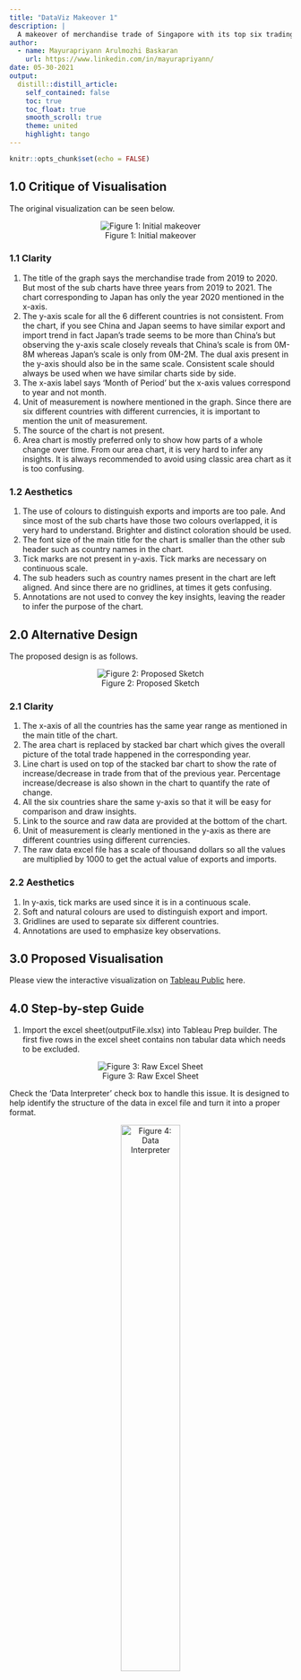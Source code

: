 ```yaml
---
title: "DataViz Makeover 1"
description: |
  A makeover of merchandise trade of Singapore with its top six trading partners for the year 2019-2020.
author:
  - name: Mayurapriyann Arulmozhi Baskaran
    url: https://www.linkedin.com/in/mayurapriyann/
date: 05-30-2021
output:
  distill::distill_article:
    self_contained: false
    toc: true
    toc_float: true
    smooth_scroll: true
    theme: united
    highlight: tango
---
```



```r
knitr::opts_chunk$set(echo = FALSE)
```

## 1.0 Critique of Visualisation

The original visualization can be seen below.

<center>
![Figure 1: Initial makeover](img/1.jpg)

</center>
### 1.1 Clarity

1.	The title of the graph says the merchandise trade from 2019 to 2020. But most of the sub charts have three years from 2019 to 2021. The chart corresponding to Japan has only the year 2020 mentioned in the x-axis. 
2.	The y-axis scale for all the 6 different countries is not consistent. From the chart, if you see China and Japan seems to have similar export and import trend in fact Japan’s trade seems to be more than China’s but observing the y-axis scale closely reveals that China’s scale is from 0M-8M whereas Japan’s scale is only from 0M-2M. The dual axis present in the y-axis should also be in the same scale. Consistent scale should always be used when we have similar charts side by side.
3.	The x-axis label says ‘Month of Period’ but the x-axis values correspond to year and not month.
4.	Unit of measurement is nowhere mentioned in the graph. Since there are six different countries with different currencies, it is important to mention the unit of measurement.
5.	The source of the chart is not present.
6.	Area chart is mostly preferred only to show how parts of a whole change over time. From our area chart, it is very hard to infer any insights. It is always recommended to avoid using classic area chart as it is too confusing.

### 1.2 Aesthetics

1.	The use of colours to distinguish exports and imports are too pale. And since most of the sub charts have those two colours overlapped, it is very hard to understand. Brighter and distinct coloration should be used.
2.	The font size of the main title for the chart is smaller than the other sub header such as country names in the chart.
3.	Tick marks are not present in y-axis. Tick marks are necessary on continuous scale.
4.	The sub headers such as country names present in the chart are left aligned. And since there are no gridlines, at times it gets confusing.
5.	Annotations are not used to convey the key insights, leaving the reader to infer the purpose of the chart.

## 2.0 Alternative Design

The proposed design is as follows.

<center>
![Figure 2: Proposed Sketch](img/2.png)

</center>
### 2.1 Clarity

1. The x-axis of all the countries has the same year range as mentioned in the main title of the chart. 
2. The area chart is replaced by stacked bar chart which gives the overall picture of the total trade happened in the corresponding year.
3. Line chart is used on top of the stacked bar chart to show the rate of increase/decrease in trade from that of the previous year. Percentage increase/decrease is also shown in the chart to quantify the rate of change.
4. All the six countries share the same y-axis so that it will be easy for comparison and draw insights.
5. Link to the source and raw data are provided at the bottom of the chart.
6. Unit of measurement is clearly mentioned in the y-axis as there are different countries using different currencies.
7. The raw data excel file has a scale of thousand dollars so all the values are multiplied by 1000 to get the actual value of exports and imports.

### 2.2 Aesthetics

1.	In y-axis, tick marks are used since it is in a continuous scale.
2.	Soft and natural colours are used to distinguish export and import.
3.	Gridlines are used to separate six different countries.
4.	Annotations are used to emphasize key observations. 

## 3.0 Proposed Visualisation

Please view the interactive visualization on [Tableau Public](https://www.linkedin.com/in/mayurapriyann/) here.

## 4.0 Step-by-step Guide

1.	Import the excel sheet(outputFile.xlsx) into Tableau Prep builder. The first five rows in the excel sheet contains non tabular data which needs to be excluded.

<center>
![Figure 3: Raw Excel Sheet](img/3.jpg)

</center>

Check the ‘Data Interpreter’ check box to handle this issue. It is designed to help identify the structure of the data in excel file and turn it into a proper format. 

<center>
![Figure 4: Data Interpreter](img/4.jpg){width=50%}

</center>
2.	Rename the first sheet T1 as ‘Imports’ and add the ‘Clean step’

<center>
![Figure 5: Clean Step](img/5.jpg){width=50%}

</center>
The data table which was cleaned by data interpreter is displayed as shown below.

<center>
![Figure 6: Table After Cleaning](img/6.jpg)

</center>

If you can notice, the first five rows are removed and correct table header is assigned automatically.

3.	The country names are listed under column ‘Variables’. But since we are interested in only the 6 countries given in the visualization, use the filter function next to the ‘Variable’ column to filter out the 6 countries.

<center>
![Figure 7: Filter Values Dialog Box](img/7.jpg)

</center>
4.	Since we are interested only in the year 2019-2020, drop all the other data range by selecting the desired date range and click ‘Remove Field’.

<center>
![Figure 8: Selecting Multiple Columns](img/8.jpg)

</center>

Repeat the steps 1-4 for the second sheet T2 and rename the sheet to ‘Exports’.

5.	The output table got is in wide format.  Each month date is listed as separate measure as shown below. Wide format is not suitable for analysis, hence wide format has to be transformed to long format.

<center>
![Figure 9: Measure Values](img/9.jpg){width=20%}

</center>

<center>
![Figure 10: Wide Format Columns](img/10.jpg){width=75%}

</center>
Hence, after clean step add pivot step to convert wide format to long format and rename the columns as shown below.

<center>
![Figure 11: Pivot Columns](img/11.jpg){width=75%}

</center>

<center>
![Figure 12: Long Format Columns](img/12.jpg){width=50%}

</center>
6.	After pivoting and renaming the columns, both the sheets are saved into separate excel sheets namely ‘Imports.xlsx’ and ‘Export.xlsx’.

<center>
![Figure 13: Final Flow Diagram](img/13.jpg){width=50%}

</center>
7.	Now import both the tables into Tableau. The pull any one of the tables to the canvas and double click on the table to open the join canvas (physical layer).

<center>
![Figure 14: Imports Table In Tableau](img/14.jpg){width=30%}

</center>
8.	Drag another table to the join canvas.

<center>
![Figure 15: Inner Join Imports And Exports](img/15.jpg)

</center>

As ‘Country’ and ‘Date’ column are common both the tables, we can use an inner join to join both the tables as shown in the screenshot. The final table after joining both the tables is shown below.

<center>
![Figure 16: Table After Inner Join](img/16.jpg)

</center>
9.	Now date column and country column of any one of the tables is retained as both will have the same value. Country column is split with ‘(‘ as delimiter to retain only the country name.

<center>
![Figure 17: Custom Split](img/17.jpg){width=30%}

</center>

Date column has data type as string. It has to be changed to date data type.
The final table looks like below.

<center>
![Figure 18: Column After Splitting](img/18.jpg){width=70%}

</center>
10.	The scale in the raw data file is in thousand dollars, so both the ‘Import Amount’ and ‘Export Amount’ are multiplied by 1000 to get the absolute value of import and export.

<center>
![Figure 19: Derived Column 1](img/19.jpg){width=50%}

</center>

The new calculated columns are named as ‘Import (SGD)’ and ‘Export (SGD)’.

11.	A calculated column ‘Total Trade (SGD)’ is obtained by summing both the ‘Import (SGD)’ and ‘Export (SGD)’.

<center>
![Figure 20: Derived Column 2](img/20.jpg){width=50%}

</center>
12.	Drag ‘Country’ and ‘Date’ to columns pane.

<center>
![Figure 21: Columns Pane](img/21.jpg){width=50%}

</center>
13.	Drag ‘Measure Values’ to rows pane.

<center>
![Figure 22: Rows Pane](img/22.jpg){width=50%}

</center>
14.	‘Measure Values’ consists of 6 values as shown below.

<center>
![Figure 23: Measure Values Content](img/23.jpg){width=20%}

</center>

Remove ‘CNT(Imports)’ , ‘SUM(Export Amount)’, ‘SUM(Import (Amount)’ and ‘SUM(Total Trade (SGD))’ from the ‘Measure Values’ column. The chart looks like below.

<center>
![Figure 24: Bar Chart](img/24.jpg)

</center>
15.	Now drag and drop ‘Measure Names’ on colour icon under the ‘Marks’. Under colour icon click on ‘Edit colours’ and select the desired colours.

<center>
![Figure 25: Marks Pane](img/25.jpg){width=20%}

</center>

The stacked bar chart is ready as shown below.

<center>
![Figure 26: Stacked Bar Chart](img/26.jpg)

</center>
16.	Now the derived column, ‘Total Trade (SGD)’ is dragged to column pane.

<center>
![Figure 27: Rows And Columns Pane](img/27.jpg){width=50%}

</center>

17.	Right click on the ‘Total Trade’ chart’s y-axis and click on the ‘Dual Axis’.

<center>
![Figure 28: Dual Axis](img/28.jpg){width=20%}

</center>
18.	Now the ‘Total Trade’ bar chart overlaps the stacked bar chart as the dual axis are in the same scale. Since both the axis are same, hide the y-axis present towards the right as it might confuse the readers.

<center>
![Figure 29: Edit Axis](img/29.jpg){width=30%}

</center>
19.	Click on the dropdown symbol next to ‘SUM(Total Trade (SGD)’ and change the chart type from bar to line.

<center>
![Figure 30: Change Chart Type](img/30.jpg){width=20%}

</center>
20.	Now drag the ‘Total Trade (SGD)’ column onto ‘Label’ icon. Total sum of the trade corresponding to that year is displayed as value on all the bar chart.

<center>
![Figure 31: Add Labels](img/31.jpg){width=20%}

</center>
21.	Click the dropdown next to ‘SUM(Total Trade (SGD))’ label and select ‘Percent Difference’ from ‘Quick Table Calculation’.

<center>
![Figure 32: Calculate Percentage Difference](img/32.jpg){width=20%}

</center>
22.	Click on the ‘Add Table Calculation’ and select ‘Pane (Across)’  under compute method.

<center>
![Figure 33: Add Table Calculation](img/33.jpg){width=20%}

</center>
23.	Make the tick marks in the y-axis visible to naked eye since it is on a continuous scale.

24.	Right click on the white space in the chart and click on ‘Annotate’ to add annotations to highlight key insights.

<center>
![Figure 34: Add Annotations](img/34.jpg){width=20%}

</center>
25.	The final chart is ready after adding title, axis labels and captions.

<center>
![Figure 35: Final Visualization](img/35.jpg)

</center>
## 5.0	Derived Insights

1.	Out of the top six trading partners of Singapore, Mainland China has the highest merchandise trade value of S$137.31 billion and S$136.2 billion for the year 2019 and 2020 respectively.
2.	Except Taiwan and Hong Kong, the total trade value of the remaining four countries decreased in the year 2020 from that of the previous year.
3.	 Malaysia had the steepest fall of 8.46% in total trade value in the year 2020 from that of the previous year whereas on the other hand Taiwan witnessed the highest increase of 13.04% in the total trade value from that of the previous year.
4.	The value of import for Singapore’s trade with Hong Kong only contributes less than 8% in both the year 2019 and 2020 of the total trade. 

<center>
![Figure 36: Final Visualization With Highlights](img/36.jpg)

</center>

<center>
<font size="2">*This was written as part of requirements for the [Visual Analytics](https://wiki.smu.edu.sg/2021t2isss608/Course_information) course offered by [MITB](https://scis.smu.edu.sg/master-it-business).*</font size="2">
</center>





















